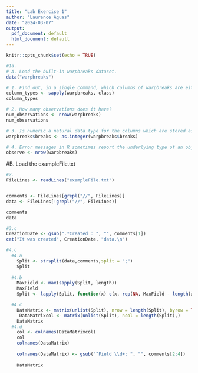 ```yaml
---
title: "Lab Exercise 1"
author: "Laurence Aguas"
date: "2024-03-07"
output:
  pdf_document: default
  html_document: default
---
```


```r
knitr::opts_chunk$set(echo = TRUE)
```

```r
#1a.
# A. Load the built-in warpbreaks dataset.
data("warpbreaks")

# 1. Find out, in a single command, which columns of warpbreaks are either numeric or integer. What are the data types of each column?
column_types <- sapply(warpbreaks, class)
column_types

# 2. How many observations does it have?
num_observations <- nrow(warpbreaks)
num_observations

# 3. Is numeric a natural data type for the columns which are stored as such? Convert to integer when necessary.
warpbreaks$breaks <- as.integer(warpbreaks$breaks)

# 4. Error messages in R sometimes report the underlying type of an object rather than the user-level class. Derive from the following code and error message what the underlying type. Explain what is the error all about. Do not just copy the error message that was displayed.
observe <- nrow(warpbreaks)  

```

#B. Load the exampleFile.txt
```r
#2.
FileLines <- readLines("exampleFile.txt")


comments <- FileLines[grepl("//", FileLines)]
data <- FileLines[!grepl("//", FileLines)]

comments
data

#3.c
CreationDate <- gsub(".*Created : ", "", comments[1])
cat("It was created", CreationDate, "data.\n")

#4.c
  #4.a
    Split <- strsplit(data,comments,split = ";")
    Split
  
  #4.b
    MaxField <- max(sapply(Split, length))
    MaxField
    Split <- lapply(Split, function(x) c(x, rep(NA, MaxField - length(x))))

  #4.c
    DataMatrix <- matrix(unlist(Split), nrow = length(Split), byrow = TRUE)
     DataMatrixcol <- matrix(unlist(Split), ncol = length(Split),)
    DataMatrix
  #4.d
    col <- colnames(DataMatrixcol)
    col
    colnames(DataMatrix)
    
    colnames(DataMatrix) <- gsub("^Field \\d+: ", "", comments[2:4])
  
    DataMatrix


```
